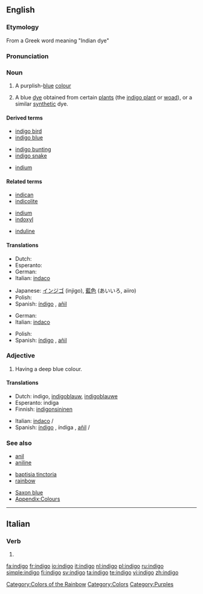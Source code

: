 {{see|Indigo|índigo}}
{{wikipedia}}
==English==

===Etymology===
From a Greek word meaning "Indian dye"

===Pronunciation===
{{IPA|/ˈɪndɪˌgoʊ/}}

===Noun===
{{en-noun|-}}
# {{colour}} A purplish-[[blue]] [[colour]]
# A blue [[dye]] obtained from certain [[plant]]s (the [[indigo plant]] or [[woad]]), or a similar [[synthetic]] dye.
#: {{color panel|00416A}}
#: {{color panel|web indigo|2=4B0082}}

====Derived terms====
{{top3}}
* [[indigo bird]]
* [[indigo blue]]
{{mid3}}
* [[indigo bunting]]
* [[indigo snake]]
{{mid3}}
* [[indium]]<!--see the etymology for that word-->
{{bottom}}

====Related terms====
{{top3}}
* [[indican]]
* [[indicolite]]
{{mid3}}
* [[indium]]
* [[indoxyl]]
{{mid3}}
* [[induline]]
{{bottom}}

====Translations====
{{trans-top|colour}}
* Dutch: {{t|nl|indigo|n}}
* Esperanto: {{t|eo|indigo}}
* German: {{t|de|Indigo|n}}
* Italian: [[indaco]] {{m}}
{{trans-mid}}
* Japanese: [[インジゴ]] (injigo), [[藍色]] (あいいろ, aiiro)
* Polish: {{t|pl|indygo}}
* Spanish: [[índigo]] {{m}}, [[añil]] {{m}}
{{trans-bottom}}

{{trans-top|dye}}
* German: {{t|de|Indigo|m}}
* Italian: [[indaco]] {{m}}
{{trans-mid}}
* Polish: {{t|pl|indygo}}
* Spanish: [[índigo]] {{m}}, [[añil]] {{m}}
{{trans-bottom}}

===Adjective===
{{infl|en|adjective}}

# {{colour}} Having a deep blue colour.

====Translations====
{{trans-top|colour}}
* Dutch: indigo, [[indigoblauw]], [[indigoblauwe]]
* Esperanto: indiga
* Finnish: [[indigonsininen]]
{{trans-mid}}
* Italian: [[indaco]] {{m}}/{{f}}
* Spanish: [[índigo]] {{m}}, índiga {{f}}, [[añil]] {{m}}/{{f}}
{{trans-bottom}}

===See also===
{{top3}}
* [[anil]]
* [[aniline]]
{{mid3}}
* [[baptisia tinctoria]]
* [[rainbow]]
{{mid3}}
* [[Saxon blue]]
* [[Appendix:Colours]]
{{bottom}}

[[Category:Colors of the Rainbow]]
[[Category:Colors]]
[[Category:Purples]]

----

==Italian==

===Verb===
{{infl|it|verb form}}

# {{form of|[[first-person|First-person]] [[singular]] [[present tense]]|[[indigere#Italian|indigere]]|lang=Italian}}

[[fa:indigo]]
[[fr:indigo]]
[[io:indigo]]
[[it:indigo]]
[[nl:indigo]]
[[pl:indigo]]
[[ru:indigo]]
[[simple:indigo]]
[[fi:indigo]]
[[sv:indigo]]
[[ta:indigo]]
[[te:indigo]]
[[vi:indigo]]
[[zh:indigo]]